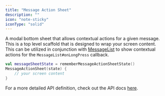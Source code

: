 ```yaml
---
title: "Message Action Sheet"
description: ""
icon: "note-sticky"
iconType: "solid"
---
```


A modal bottom sheet that allows contextual actions for a given message. This is a top level scaffold that is designed to wrap your screen content. This can be utilized in conjunction with [MessageList](#messagelist) to show contextual actions for the `MessageList#onLongPress` callback.

```kotlin
val messageSheetState = rememberMessageActionSheetState()
MessageActionSheet(state) { 
    // your screen content
}
```
For a more detailed API definition, check out the API docs [here](https://docs.botstacks.ai/api-reference/introduction).